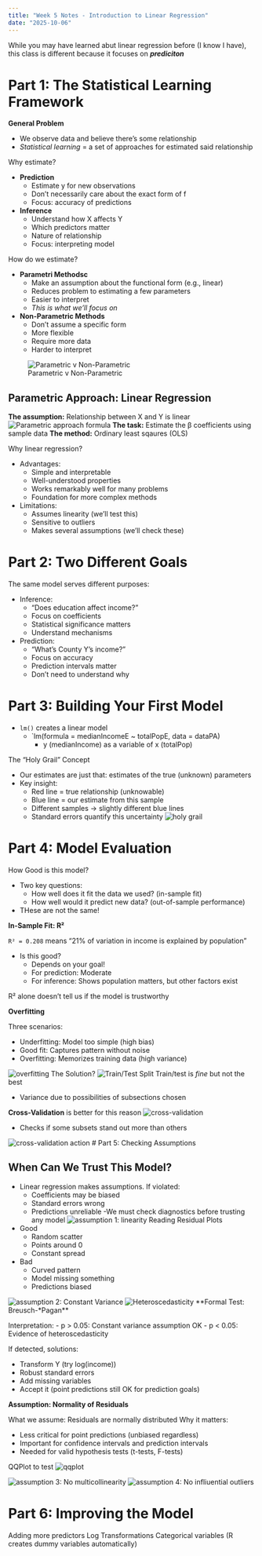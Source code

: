 ```yaml
---
title: "Week 5 Notes - Introduction to Linear Regression"
date: "2025-10-06"
---
```


While you may have learned abut linear regression before (I know I have), this class is different because it focuses on ***prediciton***

# Part 1: The Statistical Learning Framework

**General Problem**

- We observe data and believe there's some relationship
 - *Statistical learning* = a set of approaches for estimated said relationship

Why estimate?

- **Prediction**
  - Estimate y for new observations
  - Don't necessarily care about the exact form of f
  - Focus: accuracy of predictions
- **Inference**
  - Understand how X affects Y
  - Which predictors matter
  - Nature of relationship
  - Focus: interpreting model

How do we estimate?

- **Parametri Methodsc**
  - Make an assumption about the functional form (e.g., linear)
  - Reduces problem to estimating a few parameters
  - Easier to interpret
  - *This is what we’ll focus on*
- **Non-Parametric Methods**
  - Don't assume a specific form
  - More flexible
  - Require more data
  - Harder to interpret

![Parametric v Non-Parametric](imgNotes/week4-1.png)

## Parametric Approach: Linear Regression

**The assumption:** Relationship between X and Y is linear
![Parametric approach formula](imgNotes/week4-2.png)
**The task:** Estimate the β coefficients using sample data
**The method:** Ordinary least sqaures (OLS)

Why linear regression?

- Advantages:
  - Simple and interpretable
  - Well-understood properties
  - Works remarkably well for many problems
  - Foundation for more complex methods
- Limitations:
  - Assumes linearity (we’ll test this)
  - Sensitive to outliers
  - Makes several assumptions (we’ll check these)


# Part 2: Two Different Goals

The same model serves different purposes:

- Inference:
  - “Does education affect income?”
  - Focus on coefficients
  - Statistical significance matters
  - Understand mechanisms
- Prediction:
  - “What’s County Y’s income?”
  - Focus on accuracy
  - Prediction intervals matter
  - Don’t need to understand why

# Part 3: Building Your First Model

- `lm()` creates a linear model
  - `lm(formula = medianIncomeE ~ totalPopE, data = dataPA)
    - y (medianIncome) as a variable of x (totalPop)

The “Holy Grail” Concept

- Our estimates are just that: estimates of the true (unknown) parameters
- Key insight:
  - Red line = true relationship (unknowable)
  - Blue line = our estimate from this sample
  - Different samples → slightly different blue lines
  - Standard errors quantify this uncertainty
![holy grail](imgNotes/week4-3.png)

# Part 4: Model Evaluation

How Good is this model?

- Two key questions:
  - How well does it fit the data we used? (in-sample fit)
  - How well would it predict new data? (out-of-sample performance)
- THese are not the same!


**In-Sample Fit: R²**

`R² = 0.208` means “21% of variation in income is explained by population”

- Is this good?
  - Depends on your goal!
  - For prediction: Moderate
  - For inference: Shows population matters, but other factors exist

R² alone doesn’t tell us if the model is trustworthy

**Overfitting**

Three scenarios:

- Underfitting: Model too simple (high bias)
- Good fit: Captures pattern without noise
- Overfitting: Memorizes training data (high variance)

![overfitting](imgNotes/week4-4.png)
The Solution?
![Train/Test Split](imgNotes/week4-5.png)
Train/test is *fine* but not the best

- Variance due to possibilities of subsections chosen

**Cross-Validation** is better for this reason
![cross-validation](imgNotes/week4-6.png)

- Checks if some subsets stand out more than others

![cross-validation action](imgNotes/week4-7.png)
# Part 5: Checking Assumptions


## When Can We Trust This Model?

- Linear regression makes assumptions. If violated:
  - Coefficients may be biased
  - Standard errors wrong
  - Predictions unreliable
-We must check diagnostics before trusting any model
![assumption 1: linearity](imgNotes/week4-8.png)
Reading Residual Plots

- Good
  - Random scatter
  - Points around 0
  - Constant spread
- Bad
  - Curved pattern
  - Model missing something
  - Predictions biased


![assumption 2: Constant Variance ](imgNotes/week4-9.png)
![Heteroscedasticity](imgNotes/week4-10.png)
**Formal Test: Breusch-*Pagan**

Interpretation:
- p > 0.05: Constant variance assumption OK
- p < 0.05: Evidence of heteroscedasticity

If detected, solutions:

- Transform Y (try log(income))
- Robust standard errors
- Add missing variables
- Accept it (point predictions still OK for prediction goals)


**Assumption: Normality of Residuals**

What we assume: Residuals are normally distributed
Why it matters:

- Less critical for point predictions (unbiased regardless)
- Important for confidence intervals and prediction intervals
- Needed for valid hypothesis tests (t-tests, F-tests)

QQPlot to test
![qqplot](imgNotes/week4-11.png)

![assumption 3: No multicollinearity](imgNotes/week4-12.png)
![assumption 4: No infliuential outliers](imgNotes/week 4-13.png)


# Part 6: Improving the Model

Adding more predictors
Log Transformations
Categorical variables (R creates dummy variables automatically)

